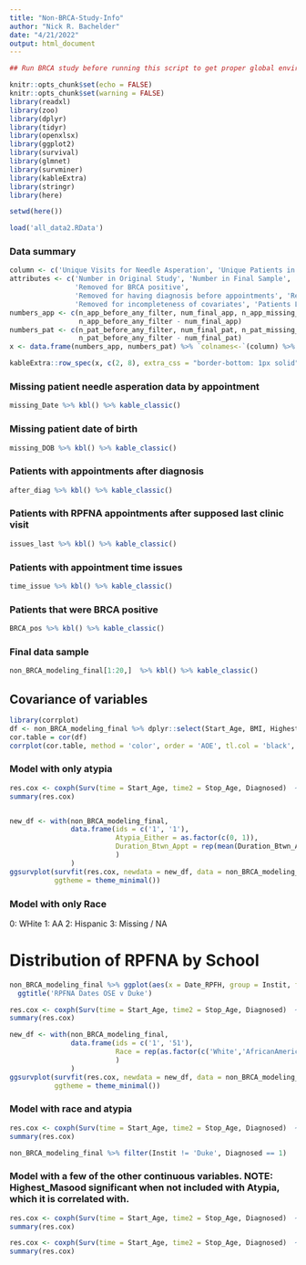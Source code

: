 ```yaml
---
title: "Non-BRCA-Study-Info"
author: "Nick R. Bachelder"
date: "4/21/2022"
output: html_document
---
```





```r
## Run BRCA study before running this script to get proper global environment

knitr::opts_chunk$set(echo = FALSE)
knitr::opts_chunk$set(warning = FALSE)
library(readxl)
library(zoo)
library(dplyr)
library(tidyr)
library(openxlsx)
library(ggplot2)
library(survival)
library(glmnet)
library(survminer)
library(kableExtra)
library(stringr)
library(here)

setwd(here())

load('all_data2.RData')
```



### Data summary

```r
column <- c('Unique Visits for Needle Asperation', 'Unique Patients in Study')
attributes <- c('Number in Original Study', 'Number in Final Sample', 'Removed for missing DOB', 'Removed for missing appointment date',
                'Removed for BRCA positive',
                'Removed for having diagnosis before appointments', 'Removed for last clinic date before RPFNA Date', 'Removed for incorrect appointment date', 
                'Removed for incompleteness of covariates', 'Patients Lost from Original Study')
numbers_app <- c(n_app_before_any_filter, num_final_app, n_app_missing_DOB, n_app_missing_Date, n_app_BRCA, rm_app_after_diag, rm_app_issue_last, app_rm_time, completeness_rm_app,
                 n_app_before_any_filter - num_final_app)
numbers_pat <- c(n_pat_before_any_filter, num_final_pat, n_pat_missing_DOB, n_pat_missing_Date, n_pat_BRCA, rm_pat_after_diag, rm_pat_issue_last,  pat_rm_time, completeness_rm_pat,
                 n_pat_before_any_filter - num_final_pat)
x <- data.frame(numbers_app, numbers_pat) %>% `colnames<-`(column) %>% `rownames<-`(attributes) %>% kbl() %>% kable_classic() 

kableExtra::row_spec(x, c(2, 8), extra_css = "border-bottom: 1px solid")
```

### Missing patient needle asperation data by appointment

```r
missing_Date %>% kbl() %>% kable_classic() 
```

### Missing patient date of birth

```r
missing_DOB %>% kbl() %>% kable_classic() 
```


### Patients with appointments after diagnosis

```r
after_diag %>% kbl() %>% kable_classic() 
```

### Patients with RPFNA appointments after supposed last clinic visit

```r
issues_last %>% kbl() %>% kable_classic() 
```


### Patients with appointment time issues
```r
time_issue %>% kbl() %>% kable_classic() 
```


### Patients that were BRCA positive
```r
BRCA_pos %>% kbl() %>% kable_classic() 
```




### Final data sample
```r
non_BRCA_modeling_final[1:20,]  %>% kbl() %>% kable_classic() 
```




## Covariance of variables

```r
library(corrplot)
df <- non_BRCA_modeling_final %>% dplyr::select(Start_Age, BMI, Highest_Masood, Duration_Btwn_Appt, Atypia_Either) %>% mutate(Atypia_Either = as.numeric(Atypia_Either))
cor.table = cor(df)
corrplot(cor.table, method = 'color', order = 'AOE', tl.col = 'black', type = 'lower')
```

### Model with only atypia

```r
res.cox <- coxph(Surv(time = Start_Age, time2 = Stop_Age, Diagnosed)  ~ Atypia_Either +  cluster(ids), data = non_BRCA_modeling_final)
summary(res.cox)


new_df <- with(non_BRCA_modeling_final,
               data.frame(ids = c('1', '1'),
                          Atypia_Either = as.factor(c(0, 1)),
                          Duration_Btwn_Appt = rep(mean(Duration_Btwn_Appt, na.rm = T), 2)
                          )
               )
ggsurvplot(survfit(res.cox, newdata = new_df, data = non_BRCA_modeling_final), conf.int = TRUE, legend.labs=c("Atypia_Either=0", "Atypia_Either=1"),
           ggtheme = theme_minimal())
```

### Model with only Race

0: WHite
1: AA
2: Hispanic
3: Missing / NA


# Distribution of RPFNA by School
```r
non_BRCA_modeling_final %>% ggplot(aes(x = Date_RPFH, group = Instit, fill = Instit)) + geom_density(alpha = 0.5) + 
  ggtitle('RPFNA Dates OSE v Duke')
```





















































```r
res.cox <- coxph(Surv(time = Start_Age, time2 = Stop_Age, Diagnosed)  ~  Race +  cluster(ids), data = non_BRCA_modeling_final)
summary(res.cox)

new_df <- with(non_BRCA_modeling_final,
               data.frame(ids = c('1', '51'),
                          Race = rep(as.factor(c('White','AfricanAmerican')))
                          )
               )
ggsurvplot(survfit(res.cox, newdata = new_df, data = non_BRCA_modeling_final), conf.int = TRUE, legend.labs=c('Race=White', "Race=AA"),
           ggtheme = theme_minimal())
```


### Model with race and atypia


```r
res.cox <- coxph(Surv(time = Start_Age, time2 = Stop_Age, Diagnosed)  ~ Atypia_Either + Race +  cluster(ids), data = non_BRCA_modeling_final)
summary(res.cox)

non_BRCA_modeling_final %>% filter(Instit != 'Duke', Diagnosed == 1)
```


### Model with a few of the other continuous variables. NOTE: Highest_Masood significant when not included with Atypia, which it is correlated with.

```r
res.cox <- coxph(Surv(time = Start_Age, time2 = Stop_Age, Diagnosed)  ~  Highest_Masood + cluster(ids), data = non_BRCA_modeling_final)
summary(res.cox)
```


```r
res.cox <- coxph(Surv(time = Start_Age, time2 = Stop_Age, Diagnosed)  ~  Atypia_Either + Highest_Masood + BMI, data = non_BRCA_modeling_final)
summary(res.cox)
```











